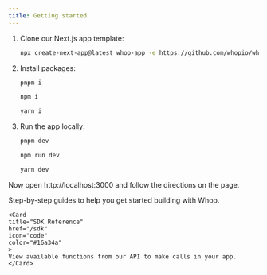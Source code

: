 ```yaml
---
title: Getting started
---
```


1. Clone our Next.js app template:

   <CodeGroup>

   ```bash Next.js
   npx create-next-app@latest whop-app -e https://github.com/whopio/whop-nextjs-app-template
   ```

   </CodeGroup>

2. Install packages:

   <CodeGroup>

   ```bash pnpm
   pnpm i
   ```

   ```bash npm
   npm i
   ```

   ```bash yarn
   yarn i
   ```

   </CodeGroup>

3. Run the app locally:

   <CodeGroup>

   ```bash pnpm
   pnpm dev
   ```

   ```bash npm
   npm run dev
   ```

   ```bash yarn
   yarn dev
   ```

   </CodeGroup>

Now open http://localhost:3000 and follow the directions on the page.

<CardGroup cols={2}>
   <Card
   title="View our tutorials"
   href="/tutorials"
   icon="book-open"
   color="#16a34a"
   >
   Step-by-step guides to help you get started building with Whop.
   </Card>

    <Card
    title="SDK Reference"
    href="/sdk"
    icon="code"
    color="#16a34a"
    >
    View available functions from our API to make calls in your app.
    </Card>

</CardGroup>
